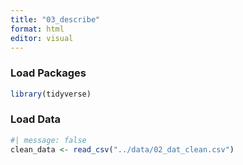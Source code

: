 ```yaml
---
title: "03_describe"
format: html
editor: visual
---
```


### Load Packages

```r
library(tidyverse)

```

### Load Data

```r
#| message: false
clean_data <- read_csv("../data/02_dat_clean.csv")
```
